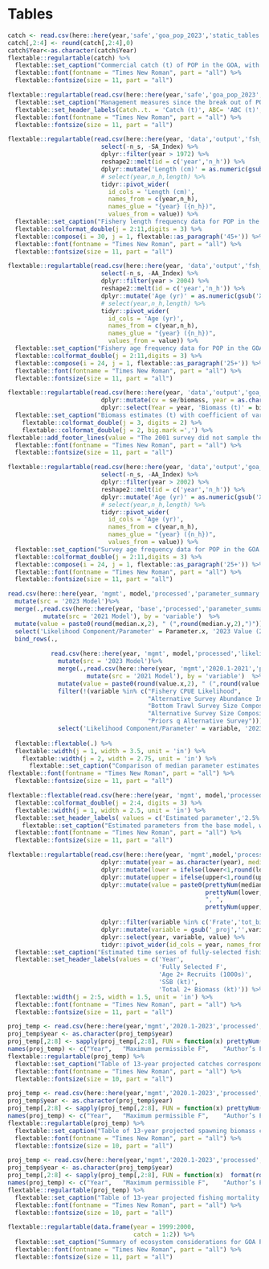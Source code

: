 # Tables

```r
catch <- read.csv(here::here(year,'safe','goa_pop_2023','static_tables','catch_abc_quota.csv'))
catch[,2:4] <- round(catch[,2:4],0)
catch$Year<-as.character(catch$Year)
flextable::regulartable(catch) %>%
  flextable::set_caption("Commercial catch (t) of POP in the GOA, with Gulf-wide values of acceptable biological catch (ABC) and fishing quotas (t), 1977-2023 (2023 catch as of 9/25/2023). Note:  There were no foreign or joint venture catches after 1988. Catches prior to 1989 are landed catches only. Catches in 1989 and 1990 also include fish reported in weekly production reports as discarded by processors. Catches in 1991-2019 also include discarded fish, as determined through a  blend of weekly production reports and information from the domestic observer program. Definitions of terms: Catch defined as follows:  1977, all Sebastes rockfish for Japanese catch, and POP for catches of other nations; 1978, POP only; 1979-87, the 5 species comprising the POP complex; 1988-2019, POP. Quota defined as follows:  1977-86, optimum yield; 1987, target quota; 1988-2019 total allowable catch. Sources: Catch:  1977-84, Carlson et al. (1986); 1985-88, Pacific Fishery Information Network (PacFIN); 1989-2019, National Marine Fisheries Service, Alaska Region. ABC and Quota: 1977-1986 Karinen and Wing (1987); 1987-1990, Heifetz et al. (2000); 1991-2019, NMFS AKRO BLEND/Catch Accounting System via AKFIN database.")%>%
  flextable::font(fontname = "Times New Roman", part = "all") %>% 
  flextable::fontsize(size = 11, part = "all")
```

\pagebreak

```r
flextable::regulartable(read.csv(here::here(year,'safe','goa_pop_2023','static_tables','mgmt_measures.csv'))) %>%  
  flextable::set_caption("Management measures since the break out of POP from slope rockfish.") %>%
  flextable::set_header_labels(Catch..t. = 'Catch (t)', ABC= 'ABC (t)', OFL = 'OFL (t)', TAC = 'TAC (t)', Management.Measures = 'Management Measures')%>%
  flextable::font(fontname = "Times New Roman", part = "all") %>% 
  flextable::fontsize(size = 11, part = "all")
```

\pagebreak

```r
flextable::regulartable(read.csv(here::here(year, 'data','output','fsh_length_comp.csv')) %>% 
                          select(-n_s, -SA_Index) %>%
                          dplyr::filter(year > 1972) %>%
                          reshape2::melt(id = c('year','n_h')) %>%
                          dplyr::mutate('Length (cm)' = as.numeric(gsub('X','',variable) ) ) %>%
                          # select(year,n_h,length) %>% 
                          tidyr::pivot_wider(
                            id_cols = 'Length (cm)',
                            names_from = c(year,n_h),
                            names_glue = "{year} ({n_h})",
                            values_from = value)) %>%
  flextable::set_caption("Fishery length frequency data for POP in the GOA for the most recent 10 complete years used in the model. Input sample sizes (number of hauls) are in parentheses.") %>%
  flextable::colformat_double(j = 2:11,digits = 3) %>%
  flextable::compose(i = 30, j = 1, flextable::as_paragraph('45+')) %>%
  flextable::font(fontname = "Times New Roman", part = "all") %>% 
  flextable::fontsize(size = 11, part = "all")

```

\pagebreak

```r
flextable::regulartable(read.csv(here::here(year, 'data','output','fsh_age_comp.csv')) %>% 
                          select(-n_s, -AA_Index) %>%
                          dplyr::filter(year > 2004) %>%
                          reshape2::melt(id = c('year','n_h')) %>%
                          dplyr::mutate('Age (yr)' = as.numeric(gsub('X','',variable) ) ) %>%
                          # select(year,n_h,length) %>% 
                          tidyr::pivot_wider(
                            id_cols = 'Age (yr)',
                            names_from = c(year,n_h),
                            names_glue = "{year} ({n_h})",
                            values_from = value)) %>%
  flextable::set_caption("Fishery age frequency data for POP in the GOA for the most recent 10 complete years used in the model. Input sample sizes (number of hauls) are in parentheses.") %>%
  flextable::colformat_double(j = 2:11,digits = 3) %>% 
  flextable::compose(i = 24, j = 1, flextable::as_paragraph('25+')) %>%
  flextable::font(fontname = "Times New Roman", part = "all") %>% 
  flextable::fontsize(size = 11, part = "all") 
```

\pagebreak

```r
flextable::regulartable(read.csv(here::here(year, 'data','output','goa_total_bts_biomass.csv')) %>% 
                          dplyr::mutate(cv = se/biomass, year = as.character(year)) %>%
                          dplyr::select(Year = year, 'Biomass (t)' = biomass, CV = cv)) %>%
  flextable::set_caption("Biomass estimates (t) with coefficient of variation (CV) for gulf-wide total biomass for POP in the GOA from trawl surveys after 1990. ") %>%
    flextable::colformat_double(j = 3, digits = 2) %>%
    flextable::colformat_double(j = 2, big.mark =',') %>%
flextable::add_footer_lines(value = "The 2001 survey did not sample the eastern GOA (the Yakutat and Southeastern areas). Substitute estimates of biomass for the Yakutat and Southeastern areas were obtained by averaging the biomass estimates for POP in these areas in the 1993, 1996, and 1999 surveys, that portion of the variance was obtained by using a weighted average of the three prior surveys’ variance.") %>%
  flextable::font(fontname = "Times New Roman", part = "all") %>% 
  flextable::fontsize(size = 11, part = "all") 
```

\pagebreak

```r
flextable::regulartable(read.csv(here::here(year, 'data','output','goa_bts_age_comp.csv')) %>% 
                          select(-n_s, -AA_Index) %>%
                          dplyr::filter(year > 2002) %>%
                          reshape2::melt(id = c('year','n_h')) %>%
                          dplyr::mutate('Age (yr)' = as.numeric(gsub('X','',variable) ) ) %>%
                          # select(year,n_h,length) %>% 
                          tidyr::pivot_wider(
                            id_cols = 'Age (yr)',
                            names_from = c(year,n_h),
                            names_glue = "{year} ({n_h})",
                            values_from = value)) %>%
  flextable::set_caption("Survey age frequency data for POP in the GOA for the most recent 10 complete years used in the model. Input sample sizes (number of hauls) are in parentheses.") %>%
  flextable::colformat_double(j = 2:11,digits = 3) %>%
  flextable::compose(i = 24, j = 1, flextable::as_paragraph('25+')) %>%
  flextable::font(fontname = "Times New Roman", part = "all") %>% 
  flextable::fontsize(size = 11, part = "all")  

```

\pagebreak

```r
read.csv(here::here(year, 'mgmt', model,'processed','parameter_summary.csv')) %>%
  mutate(src = '2023 Model')%>%
  merge(.,read.csv(here::here(year, 'base','processed','parameter_summary.csv')) %>%
          mutate(src = '2021 Model'), by = 'variable')  %>%
  mutate(value = paste0(round(median.x,2), " (",round(median.y,2),")")) %>%
  select('Likelihood Component/Parameter' = Parameter.x, '2023 Value (2021 Value)' =value) %>%
  bind_rows(., 
            
            read.csv(here::here(year, 'mgmt', model,'processed','likelihoods.csv')) %>%
              mutate(src = '2023 Model')%>%
              merge(.,read.csv(here::here(year, 'mgmt','2020.1-2021','processed','likelihoods.csv')) %>%
                      mutate(src = '2021 Model'), by = 'variable')  %>%
              mutate(value = paste0(round(value.x,2), " (",round(value.y,2),")")) %>%
              filter(!(variable %in% c("Fishery CPUE Likelihood",
                                       "Alternative Survey Abundance Index Likelihood",
                                       "Bottom Trawl Survey Size Composition Likelihood",
                                       "Alternative Survey Size Composition Likelihood",
                                       "Priors q Alternative Survey"))) %>%
              select('Likelihood Component/Parameter' = variable, '2023 Value (2021 Value)' =value))  %>%
  
  flextable::flextable(.) %>%
  flextable::width(j = 1, width = 3.5, unit = 'in') %>%
    flextable::width(j = 2, width = 2.75, unit = 'in') %>%
      flextable::set_caption("Comparison of median parameter estimates (from MCMC) and likelihood component scores from the base model and the 2021 model (shown in parentheses). The MLE for sigma R is 0.764 in the base model and 0.771 in the 2021 model; that parameter is fixed for MCMC analyses.") %>%
flextable::font(fontname = "Times New Roman", part = "all") %>% 
  flextable::fontsize(size = 11, part = "all")  
```
 
\pagebreak

```r
flextable::flextable(read.csv(here::here(year, 'mgmt', model,'processed','parameter_summary.csv')) %>% select(-variable)) %>%
  flextable::colformat_double(j = 2:4, digits = 3) %>%
  flextable::width(j = 1, width = 2.5, unit = 'in') %>%
  flextable::set_header_labels( values = c('Estimated parameter','2.5% Interval','Median','97.5% Interval')) %>%
    flextable::set_caption("Estimated parameters from the base model, with 95% intervals derived via MCMC. The MLE for sigma R is 0.764 and is fixed for MCMC analyses.") %>%
  flextable::font(fontname = "Times New Roman", part = "all") %>% 
  flextable::fontsize(size = 11, part = "all")  
```

\pagebreak


```r
flextable::regulartable(read.csv(here::here(year, 'mgmt',model,'processed','mceval_summary.csv')) %>%
                          dplyr::mutate(year = as.character(year), median = ifelse(median<1,round(median,3),round(median,0))) %>%
                          dplyr::mutate(lower = ifelse(lower<1,round(lower,3),round(lower,0))) %>%
                          dplyr::mutate(upper = ifelse(upper<1,round(upper,3),round(upper,0))) %>%
                          dplyr::mutate(value = paste0(prettyNum(median, big.mark = ',')," (",
                                                       prettyNum(lower, big.mark = ','),
                                                       ", ",
                                                       prettyNum(upper, big.mark = ','),")")) %>%
                          
                          dplyr::filter(variable %in% c('Frate','tot_biom','spawn_biom', 'spawn_biom_proj','tot_biom_proj', 'age2_recruits') & year < 2025) %>%
                          dplyr::mutate(variable = gsub('_proj','',variable)) %>%
                          dplyr::select(year, variable, value) %>%
                          tidyr::pivot_wider(id_cols = year, names_from = variable, values_from = value)) %>%
  flextable::set_caption("Estimated time series of fully-selected fishing mortality rate, age 2+ Recruitment, female spawning biomass, and total biomass (2+) for POP in the GOA. Values shown are the median and 95% credible intervals (parentheses) from the MCMC estimated posterior distribution.") %>%
  flextable::set_header_labels(values = c('Year',
                                          'Fully Selected F', 
                                          'Age 2+ Recruits (1000s)',
                                          'SSB (kt)',
                                          'Total 2+ Biomass (kt)')) %>%
  flextable::width(j = 2:5, width = 1.5, unit = 'in') %>%
  flextable::font(fontname = "Times New Roman", part = "all") %>% 
  flextable::fontsize(size = 11, part = "all")  
```

 

\pagebreak

```r
proj_temp <- read.csv(here::here(year,'mgmt','2020.1-2023','processed','mscen_yld.csv'))
proj_temp$year <- as.character(proj_temp$year)
proj_temp[,2:8] <- sapply(proj_temp[,2:8], FUN = function(x) prettyNum(round(x),big.mark = ','))
names(proj_temp) <- c("Year",	"Maximum permissible F",	"Author’s F* (pre-specified catch)",	"Half maximum F",	"5-year average F",	"No fishing",	"Overfished",	"Approaching overfished")
flextable::regulartable(proj_temp) %>%  
  flextable::set_caption("Table of 13-year projected catches corresponding to the alternative harvest scenarios, using stochastic methods if possible (mean values or other statistics may be shown in the case of stochastic recruitment scenarios). This set of projections encompasses six harvest scenarios designed to satisfy the requirements of Amendment 56, the National Environmental Protection Act, and the Magnuson-Stevens Fishery Conservation and Management Act (MSFCMA). For a description of scenarios see Projections and Harvest Alternatives. All units in t.")%>%
  flextable::font(fontname = "Times New Roman", part = "all") %>% 
  flextable::fontsize(size = 10, part = "all")
```

\pagebreak

```r
proj_temp <- read.csv(here::here(year,'mgmt','2020.1-2023','processed','mscen_ssb.csv'))
proj_temp$year <- as.character(proj_temp$year)
proj_temp[,2:8] <- sapply(proj_temp[,2:8], FUN = function(x) prettyNum(round(x),big.mark = ','))
names(proj_temp) <- c("Year",	"Maximum permissible F",	"Author’s F* (pre-specified catch)",	"Half maximum F",	"5-year average F",	"No fishing",	"Overfished",	"Approaching overfished")
flextable::regulartable(proj_temp) %>%  
  flextable::set_caption("Table of 13-year projected spawning biomass corresponding to the alternative harvest scenarios, using stochastic methods if possible (mean values or other statistics may be shown in the case of stochastic recruitment scenarios). This set of projections encompasses six harvest scenarios designed to satisfy the requirements of Amendment 56, the National Environmental Protection Act, and the Magnuson-Stevens Fishery Conservation and Management Act (MSFCMA). For a description of scenarios see Projections and Harvest Alternatives. All units in t.")%>%
  flextable::font(fontname = "Times New Roman", part = "all") %>% 
  flextable::fontsize(size = 10, part = "all")
```

\pagebreak

```r
proj_temp <- read.csv(here::here(year,'mgmt','2020.1-2023','processed','mscen_f.csv'))
proj_temp$year <- as.character(proj_temp$year)
proj_temp[,2:8] <- sapply(proj_temp[,2:8], FUN = function(x)  format(round(as.numeric(x), 2), nsmall = 3))
names(proj_temp) <- c("Year",	"Maximum permissible F",	"Author’s F* (pre-specified catch)",	"Half maximum F",	"5-year average F",	"No fishing",	"Overfished",	"Approaching overfished")
flextable::regulartable(proj_temp) %>%  
  flextable::set_caption("Table of 13-year projected fishing mortality rates corresponding to the alternative harvest scenarios, using stochastic methods if possible (mean values or other statistics may be shown in the case of stochastic recruitment scenarios). This set of projections encompasses six harvest scenarios designed to satisfy the requirements of Amendment 56, the National Environmental Protection Act, and the Magnuson-Stevens Fishery Conservation and Management Act (MSFCMA). For a description of scenarios see Projections and Harvest Alternatives. All units in t.")%>%
  flextable::font(fontname = "Times New Roman", part = "all") %>% 
  flextable::fontsize(size = 10, part = "all")
```

\pagebreak

```r
flextable::regulartable(data.frame(year = 1999:2000,
                                   catch = 1:2)) %>%  
  flextable::set_caption("Summary of ecosystem considerations for GOA POP.")%>%
  flextable::font(fontname = "Times New Roman", part = "all") %>% 
  flextable::fontsize(size = 11, part = "all")
```

\pagebreak